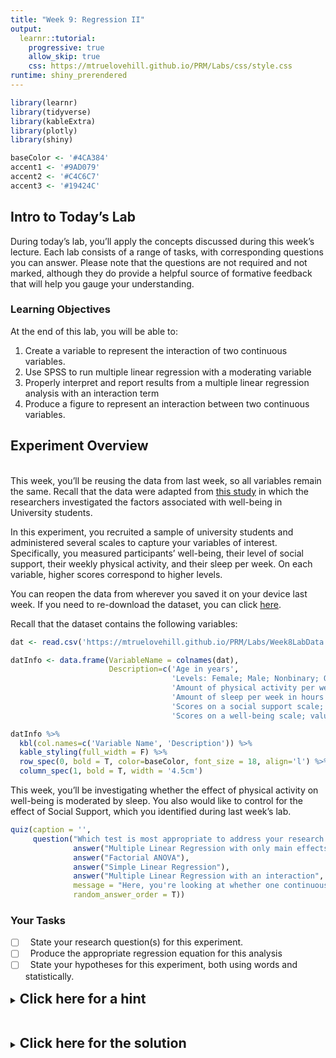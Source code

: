 ```yaml
---
title: "Week 9: Regression II"
output:
  learnr::tutorial:
    progressive: true
    allow_skip: true
    css: https://mtruelovehill.github.io/PRM/Labs/css/style.css
runtime: shiny_prerendered
---
```


```r
library(learnr)
library(tidyverse)
library(kableExtra)
library(plotly)
library(shiny)

baseColor <- '#4CA384'
accent1 <- '#9AD079'
accent2 <- '#C4C6C7'
accent3 <- '#19424C'
```


## Intro to Today's Lab

During today's lab, you'll apply the concepts discussed during this week's lecture. Each lab consists of a range of tasks, with corresponding questions you can answer. Please note that the questions are not required and not marked, although they do provide a helpful source of formative feedback that will help you gauge your understanding. 

### Learning Objectives
At the end of this lab, you will be able to:

1. Create a variable to represent the interaction of two continuous variables.
2. Use SPSS to run multiple linear regression with a moderating variable
3. Properly interpret and report results from a multiple linear regression analysis with an interaction term
4. Produce a figure to represent an interaction between two continuous variables.


## Experiment Overview

<br>
This week, you'll be reusing the data from last week, so all variables remain the same. Recall that the data were adapted from [this study](https://www.tandfonline.com/doi/pdf/10.1080/19496591.2016.1157488?casa_token=KqqNSiTRoRsAAAAA:QhO9mJDVherxFrqUfdQhgLIeqbccw9HNTyB0Z3Ef3lQOKjmw6UPAETyUw6HBoC_XhIhf9rnytNmk) in which the researchers investigated the factors associated with well-being in University students. 

In this experiment, you recruited a sample of university students and administered several scales to capture your variables of interest. Specifically, you measured participants' well-being, their level of social support, their weekly physical activity, and their sleep per week. On each variable, higher scores correspond to higher levels.

You can reopen the data from wherever you saved it on your device last week. If you need to re-download the dataset, you can click [here](https://mtruelovehill.github.io/PRM/Labs/Week8LabData.sav). 

Recall that the dataset contains the following variables:

```r
dat <- read.csv('https://mtruelovehill.github.io/PRM/Labs/Week8LabData.csv')

datInfo <- data.frame(VariableName = colnames(dat),
                      Description=c('Age in years',
                                    'Levels: Female; Male; Nonbinary; Other; Prefer not to Disclose',
                                    'Amount of physical activity per week in hours',
                                    'Amount of sleep per week in hours',
                                    'Scores on a social support scale; values may range between 0-45',
                                    'Scores on a well-being scale; values may range between 0-40'))

datInfo %>%
  kbl(col.names=c('Variable Name', 'Description')) %>%
  kable_styling(full_width = F) %>%
  row_spec(0, bold = T, color=baseColor, font_size = 18, align='l') %>%
  column_spec(1, bold = T, width = '4.5cm')
```

This week, you'll be investigating whether the effect of physical activity on well-being is moderated by sleep. You also would like to control for the effect of Social Support, which you identified during last week's lab. 


```r
quiz(caption = '',
     question("Which test is most appropriate to address your research question, given the study design?",
              answer("Multiple Linear Regression with only main effects"),
              answer("Factorial ANOVA"),
              answer("Simple Linear Regression"),
              answer("Multiple Linear Regression with an interaction", correct = T),
              message = "Here, you're looking at whether one continuous predictor moderates the effect of another continuous predictor on the outcome. A Factorial ANOVA require a categorical dependent variable, and both simple linear regression and multiple linear regression with only main effects fail to test whether there one variable moderates another. In this case, multiple linear regression with an interaction is the best option.",
              random_answer_order = T))
```

### Your Tasks
+ [ ] $\ $ State your research question(s) for this experiment.
+ [ ] $\ $ Produce the appropriate regression equation for this analysis
+ [ ] $\ $ State your hypotheses for this experiment, both using words and statistically.


<div class="container">
<details><summary><span style = "font-weight: bold; font-size: 16pt"> Click here for a hint </span></summary>

With regression, it's common to refer to variables as predictors and outcomes rather than independent and dependent variables. However, the predictor variables equate to the independent variables, and the outcome equates to the dependent variable.

</details>
</div>
</br>


<div class="container">
<details><summary><span style = "font-weight: bold; font-size: 16pt"> Click here for the solution </span></summary>


</details>
</div>
</br>
